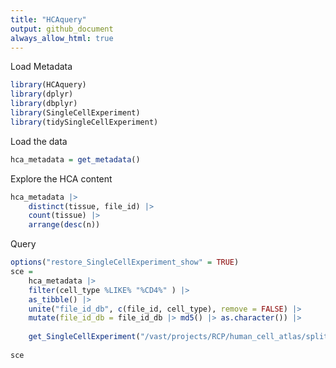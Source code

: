 ```yaml
---
title: "HCAquery"
output: github_document
always_allow_html: true
---
```


Load Metadata

```r
library(HCAquery)
library(dplyr)
library(dbplyr)
library(SingleCellExperiment)
library(tidySingleCellExperiment)
```

Load the data

```r
hca_metadata = get_metadata()
```

Explore the HCA content

```r
hca_metadata |> 
	distinct(tissue, file_id) |> 
	count(tissue) |> 
	arrange(desc(n))
```

Query

```r
options("restore_SingleCellExperiment_show" = TRUE)
sce = 
	hca_metadata |> 
    filter(cell_type %LIKE% "%CD4%" ) |> 
    as_tibble() |> 
    unite("file_id_db", c(file_id, cell_type), remove = FALSE) |>
    mutate(file_id_db = file_id_db |> md5() |> as.character()) |> 
	
	get_SingleCellExperiment("/vast/projects/RCP/human_cell_atlas/splitted_DB2_data")
	
sce
```


